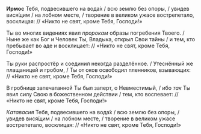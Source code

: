 **Ирмос** Тебя, подвесившего на вода́х / всю землю без опоры, / увидев вися́щим / на лобном месте, / творение в великом ужасе вострепетало, восклицая: // «Никто не свят, кроме Тебя, Господи!»

Ты во многих видениях явил *пророкам* образы погребения Твоего. / Ныне же как Бог и Человек Ты, Владыка, открыл Свои тайны / и тем, кто пребывает во аде и восклицает: // «Никто не свят, кроме Тебя, Господи!»

Ты руки распростёр и соединил некогда разделённое. / Утеснённый же плащаницей и гробом, / Ты от оков освободил пленников, взывающих: // «Никто не свят, кроме Тебя, Господи!»

В гробнице запечатанной Ты был заперт, о Невместимый, / ибо *так* Ты явил силу Свою в божественном действии / тем, кто воспевает: // «Никто не свят, кроме Тебя, Господи!»

*Катавасия* Тебя, подвесившего на вода́х / всю землю без опоры, / увидев вися́щим / на лобном месте, / творение в великом ужасе вострепетало, восклицая: // «Никто не свят, кроме Тебя, Господи!»

